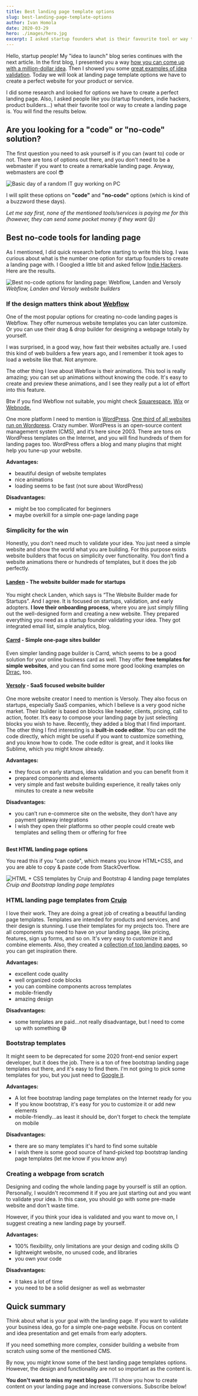 ```yaml
---
title: Best landing page template options
slug: best-landing-page-template-options
author: Ivan Homola
date: 2020-03-29
hero: ./images/hero.jpg
excerpt: I asked startup founders what is their favourite tool or way to create a perfect landing page.
---
```


Hello, startup people! My "idea to launch" blog series continues with the next article. In the first blog, I presented you a way [how you can come up with a million-dollar idea](https://www.lunadio.com/blog/how-to-come-up-with-a-million-dollar-startup-idea). Then I showed you some [great examples of idea validation](https://www.lunadio.com/blog/validate-your-idea-with-pocket-money). Today we will look at landing page template options we have to create a perfect website for your product or service.

I did some research and looked for options we have to create a perfect landing page. Also, I asked people like you (startup founders, indie hackers, product builders...) what their favorite tool or way to create a landing page is. You will find the results below.

## Are you looking for a "code" or "no-code" solution?

The first question you need to ask yourself is if you can (want to) code or not. There are tons of options out there, and you don't need to be a webmaster if you want to create a remarkable landing page. Anyway, webmasters are cool 😎

![Basic day of a random IT guy working on PC](./images/webmaster.gif)

I will split these options on **"code"** and **"no-code"** options (which is kind of a buzzword these days).

_Let me say first, none of the mentioned tools/services is paying me for this (however, they can send some pocket money if they want_ 😜*)*

## Best no-code tools for landing page

As I mentioned, I did quick research before starting to write this blog. I was curious about what is the number one option for startup founders to create a landing page with. I Googled a little bit and asked fellow [Indie Hackers](https://www.indiehackers.com/post/best-no-code-options-for-landing-page-a3c10ca5f0). Here are the results.

![Best no-code options for landing page: Webflow, Landen and Versoly](./images/webflow-landen-versoly-website-builders.jpg)
_Webflow, Landen and Versoly website builders_

### If the design matters think about [Webflow](https://webflow.com/)

One of the most popular options for creating no-code landing pages is Webflow. They offer numerous website templates you can later customize. Or you can use their drag & drop builder for designing a webpage totally by yourself.

I was surprised, in a good way, how fast their websites actually are. I used this kind of web builders a few years ago, and I remember it took ages to load a website like that. Not anymore.

The other thing I love about Webflow is their animations. This tool is really amazing; you can set up animations without knowing the code. It's easy to create and preview these animations, and I see they really put a lot of effort into this feature.

Btw if you find Webflow not suitable, you might check [Squarespace](https://www.squarespace.com/), [Wix](https://www.wix.com/) or [Webnode.](https://www.webnode.com/)

One more platform I need to mention is [WordPress](https://wordpress.com/). [One third of all websites run on Wordpress](https://w3techs.com/technologies/overview/content_management). Crazy number. WordPress is an open-source content management system (CMS), and it’s here since 2003. There are tons on WordPress templates on the Internet, and you will find hundreds of them for landing pages too. WordPress offers a blog and many plugins that might help you tune-up your website.

**Advantages:**

- beautiful design of website templates
- nice animations
- loading seems to be fast (not sure about WordPress)

**Disadvantages:**

- might be too complicated for beginners
- maybe overkill for a simple one-page landing page

### Simplicity for the win

Honestly, you don’t need much to validate your idea. You just need a simple website and show the world what you are building. For this purpose exists website builders that focus on simplicity over functionality. You don’t find a website animations there or hundreds of templates, but it does the job perfectly.

#### [Landen](https://www.landen.co/) - The website builder made for startups

You might check Landen, which says is “The Website Builder made for Startups”. And I agree. It is focused on startups, validation, and early adopters. **I love their onboarding process**, where you are just simply filling out the well-designed form and creating a new website. They prepared everything you need as a startup founder validating your idea. They got integrated email list, simple analytics, blog.

#### [Carrd](https://carrd.co/) - Simple one-page sites builder

Even simpler landing page builder is Carrd, which seems to be a good solution for your online business card as well. They offer **free templates for simple websites**, and you can find some more good looking examples on [Drrac](https://drrac.co/), too.

#### [Versoly](https://versoly.com/) - SaaS focused website builder

One more website creator I need to mention is Versoly. They also focus on startups, especially SaaS companies, which I believe is a very good niche market. Their builder is based on blocks like header, clients, pricing, call to action, footer. It’s easy to compose your landing page by just selecting blocks you wish to have. Recently, they added a blog that I find important. The other thing I find interesting is a **built-in code editor**. You can edit the code directly, which might be useful if you want to customize something, and you know how to code. The code editor is great, and it looks like Sublime, which you might know already.

**Advantages:**

- they focus on early startups, idea validation and you can benefit from it
- prepared components and elements
- very simple and fast website building experience, it really takes only minutes to create a new website

**Disadvantages:**

- you can’t run e-commerce site on the website, they don’t have any payment gateway integrations
- I wish they open their platforms so other people could create web templates and selling them or offering for free

##

**Best HTML landing page options**

You read this if you "can code", which means you know HTML+CSS, and you are able to copy & paste code from StackOverflow.

![HTML + CSS templates by Cruip and Bootstrap 4 landing page templates](./images/cruip-and-bootstrap-landing-page-templates.jpg)
_Cruip and Bootstrap landing page templates_

### HTML landing page templates from [Cruip](https://cruip.com/)

I love their work. They are doing a great job of creating a beautiful landing page templates. Templates are intended for products and services, and their design is stunning. I use their templates for my projects too. There are all components you need to have on your landing page, like pricing, features, sign up forms, and so on. It's very easy to customize it and combine elements. Also, they created a [collection of top landing pages](https://saaslandingpage.com/), so you can get inspiration there.

**Advantages:**

- excellent code quality
- well organized code blocks
- you can combine components across templates
- mobile-friendly
- amazing design

**Disadvantages:**

- some templates are paid...not really disadvantage, but I need to come up with something 😅

### Bootstrap templates

It might seem to be deprecated for some 2020 front-end senior expert developer, but it does the job. There is a ton of free bootstrap landing page templates out there, and it's easy to find them. I'm not going to pick some templates for you, but you just need to [Google it](https://www.google.com/search?q=bootstrap+templates).

**Advantages:**

- A lot free bootstrap landing page templates on the Internet ready for you
- If you know bootstrap, it's easy for you to customize it or add new elements
- mobile-friendly...as least it should be, don't forget to check the template on mobile

**Disadvantages:**

- there are so many templates it's hard to find some suitable
- I wish there is some good source of hand-picked top bootstrap landing page templates (let me know if you know any)

### Creating a webpage from scratch

Designing and coding the whole landing page by yourself is still an option. Personally, I wouldn't recommend it if you are just starting out and you want to validate your idea. In this case, you should go with some pre-made website and don't waste time.

However, if you think your idea is validated and you want to move on, I suggest creating a new landing page by yourself.

**Advantages:**

- 100% flexibility, only limitations are your design and coding skills 😉
- lightweight website, no unused code, and libraries
- you own your code

**Disadvantages:**

- it takes a lot of time
- you need to be a solid designer as well as webmaster

## Quick summary

Think about what is your goal with the landing page. If you want to validate your business idea, go for a simple one-page website. Focus on content and idea presentation and get emails from early adopters.

If you need something more complex, consider building a website from scratch using some of the mentioned CMS.

By now, you might know some of the best landing page templates options. However, the design and functionality are not so important as the content is.

**You don't want to miss my next blog post.** I'll show you how to create content on your landing page and increase conversions. Subscribe below!
